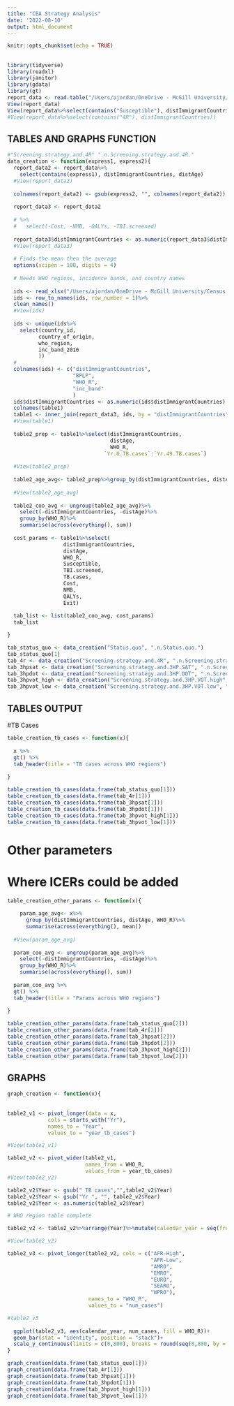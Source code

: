 ```yaml
---
title: "CEA Strategy Analysis"
date: '2022-08-10'
output: html_document
---
```


```r
knitr::opts_chunk$set(echo = TRUE)
```

## 

```r
library(tidyverse)
library(readxl)
library(janitor)
library(gdata)
library(gt)
report_data <- read.table("/Users/ajordan/OneDrive - McGill University/Census CEA/Monte Carlo all strategies.xls", sep = "\t", header = T)
View(report_data)
View(report_data%>%select(contains("Susceptible"), distImmigrantCountries))
#View(report_data%>%select(contains("4R"), distImmigrantCountries))

```

## TABLES AND GRAPHS FUNCTION

```r
#"Screening.strategy.and.4R" ".n.Screening.strategy.and.4R."
data_creation <- function(express1, express2){
  report_data2 <- report_data%>%
    select(contains(express1), distImmigrantCountries, distAge)
  #View(report_data2)
  
  colnames(report_data2) <- gsub(express2, "", colnames(report_data2))
  
  report_data3 <- report_data2
  
  # %>%
  #   select(-Cost, -NMB, -QALYs, -TBI.screened)
  
  report_data3$distImmigrantCountries <- as.numeric(report_data3$distImmigrantCountries)
  #View(report_data3)
  
  # Finds the mean then the average 
  options(scipen = 100, digits = 4)
  
  # Needs WHO regions, incidence bands, and country names
  
  ids <- read_xlsx("/Users/ajordan/OneDrive - McGill University/Census CEA/Master IDs.xlsx", sheet = 1)
  ids <- row_to_names(ids, row_number = 1)%>%
  clean_names()
  #View(ids)
  
  ids <- unique(ids%>%
    select(country_id,
          country_of_origin,
          who_region,
          inc_band_2016
          ))
  #
  colnames(ids) <- c("distImmigrantCountries",
                     "BPLP",
                     "WHO_R",
                     "inc_band"
                     )
  ids$distImmigrantCountries <- as.numeric(ids$distImmigrantCountries)
  colnames(table1)
  table1 <- inner_join(report_data3, ids, by = "distImmigrantCountries")
  #View(table1)
  
  table2_prep <- table1%>%select(distImmigrantCountries,
                                 distAge,
                                 WHO_R,
                               `Yr.0.TB.cases`:`Yr.49.TB.cases`)
  
  #View(table2_prep)
  
  table2_age_avg<- table2_prep%>%group_by(distImmigrantCountries, distAge, WHO_R)%>%summarise(across(everything(), mean))
  
  #View(table2_age_avg)
  
  table2_coo_avg <- ungroup(table2_age_avg)%>%
    select(-distImmigrantCountries, -distAge)%>%
    group_by(WHO_R)%>%
    summarise(across(everything(), sum))
  
  cost_params <- table1%>%select(
                  distImmigrantCountries, 
                  distAge,
                  WHO_R,
                  Susceptible, 
                  TBI.screened, 
                  TB.cases, 
                  Cost, 
                  NMB, 
                  QALYs, 
                  Exit)
  
  tab_list <- list(table2_coo_avg, cost_params)
  tab_list

}

```



```r
tab_status_quo <- data_creation("Status.quo", ".n.Status.quo.")
tab_status_quo[1]
tab_4r <- data_creation("Screening.strategy.and.4R", ".n.Screening.strategy.and.4R.")
tab_3hpsat <- data_creation("Screening.strategy.and.3HP.SAT", ".n.Screening.strategy.and.3HP.SAT.")
tab_3hpdot <- data_creation("Screening.strategy.and.3HP.DOT", ".n.Screening.strategy.and.3HP.DOT.")
tab_3hpvot_high <- data_creation("Screening.strategy.and.3HP.VOT.high", ".n.Screening.strategy.and.3HP.VOT.high.")
tab_3hpvot_low <- data_creation("Screening.strategy.and.3HP.VOT.low", ".n.Screening.strategy.and.3HP.VOT.low.")
```



## TABLES OUTPUT
#TB Cases
```r

table_creation_tb_cases <- function(x){
  
  x %>%
  gt() %>%
  tab_header(title = "TB cases across WHO regions")
  
}

```


```r
table_creation_tb_cases(data.frame(tab_status_quo[1]))
table_creation_tb_cases(data.frame(tab_4r[1]))
table_creation_tb_cases(data.frame(tab_3hpsat[1]))
table_creation_tb_cases(data.frame(tab_3hpdot[1]))
table_creation_tb_cases(data.frame(tab_3hpvot_high[1]))
table_creation_tb_cases(data.frame(tab_3hpvot_low[1]))
```

# Other parameters
# Where ICERs could be added
```r

table_creation_other_params <- function(x){
  
    param_age_avg<- x%>%
      group_by(distImmigrantCountries, distAge, WHO_R)%>%
      summarise(across(everything(), mean))
  
  #View(param_age_avg)
  
  param_coo_avg <- ungroup(param_age_avg)%>%
    select(-distImmigrantCountries, -distAge)%>%
    group_by(WHO_R)%>%
    summarise(across(everything(), sum))
  
  param_coo_avg %>%
  gt() %>%
  tab_header(title = "Params across WHO regions")
  
}

```


```r
table_creation_other_params(data.frame(tab_status_quo[2]))
table_creation_other_params(data.frame(tab_4r[2]))
table_creation_other_params(data.frame(tab_3hpsat[2]))
table_creation_other_params(data.frame(tab_3hpdot[2]))
table_creation_other_params(data.frame(tab_3hpvot_high[2]))
table_creation_other_params(data.frame(tab_3hpvot_low[2]))
```

## GRAPHS
```r
graph_creation <- function(x){
  
  
table2_v1 <- pivot_longer(data = x, 
             cols = starts_with("Yr"),
             names_to = "Year",
             values_to = "year_tb_cases")

#View(table2_v1)

table2_v2 <- pivot_wider(table2_v1, 
                         names_from = WHO_R, 
                         values_from = year_tb_cases)
#View(table2_v2)

table2_v2$Year <- gsub(" TB cases","",table2_v2$Year)
table2_v2$Year <- gsub("Yr ", "", table2_v2$Year)
table2_v2$Year <- as.numeric(table2_v2$Year)

# WHO region table complete

table2_v2 <- table2_v2%>%arrange(Year)%>%mutate(calendar_year = seq(from = 2001, to = 2050))

#View(table2_v2)

table2_v3 <- pivot_longer(table2_v2, cols = c("AFR-High", 
                                              "AFR-Low", 
                                              "AMRO",
                                              "EMRO",
                                              "EURO",
                                              "SEARO",
                                              "WPRO"),
                          names_to = "WHO_R",
                          values_to = "num_cases")

#table2_v3
  
  ggplot(table2_v3, aes(calendar_year, num_cases, fill = WHO_R))+
  geom_bar(stat = "identity", position = "stack")+
  scale_y_continuous(limits = c(0,800), breaks = round(seq(0,800, by = 50), 1))
}
```

```r
graph_creation(data.frame(tab_status_quo[1]))
graph_creation(data.frame(tab_4r[1]))
graph_creation(data.frame(tab_3hpsat[1]))
graph_creation(data.frame(tab_3hpdot[1]))
graph_creation(data.frame(tab_3hpvot_high[1]))
graph_creation(data.frame(tab_3hpvot_low[1]))
```



```r

```

